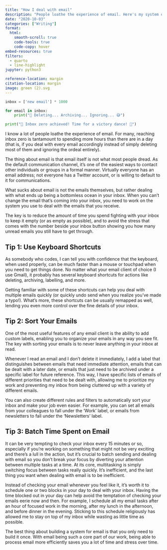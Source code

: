 ```yaml
---
title: "How I deal with email"
description: "People loathe the experience of email. Here's my system of dealing with it."
date: "2020-10-03"
categories: ["Writing"]
format:
  html:
    smooth-scroll: true
    code-tools: true
    code-copy: hover
embed-resources: true
filters:
  - quarto
  - line-highlight
jupyter: python3

reference-location: margin
citation-location: margin
image: green (2).svg
---
```


::: {.column-margin}

```python
inbox = ['new email'] * 1000

for email in inbox:
    print("📧 Deleting... Archiving... Ignoring... 😅")

print("🎉 Inbox zero achieved! Time for a victory dance! 💃")
```

:::

I know a lot of people loathe the experience of email. For many, reaching inbox zero is tantamount to spending more hours than there are in a day (that is, if you deal with every email accordingly instead of simply deleting most of them and ignoring the ordeal entirely).

The thing about email is that email itself is not what most people dread. As the default communication channel, it's one of the easiest ways to contact other individuals or groups in a formal manner. Virtually everyone has an email address; not everyone has a Twitter account, or is willing to default to it for communications.

What sucks about email is not the emails themselves, but rather dealing with what ends up being a bottomless ocean in your inbox. When you can't change the email that's coming into your inbox, you need to work on the system you use to deal with the emails that you receive.

The key is to reduce the amount of time you spend fighting with your inbox to keep it empty (or as empty as possible), and to avoid the stress that comes with the number beside your inbox button showing you how many unread emails you still have to get through.

## Tip 1: Use Keyboard Shortcuts
As somebody who codes, I can tell you with confidence that the keyboard, when used properly, can be much faster than a mouse or touchpad when you need to get things done. No matter what your email client of choice (I use Gmail), it probably has several keyboard shortcuts for actions like deleting, archiving, labelling, and more.

Getting familiar with some of these shortcuts can help you deal with multiple emails quickly (or quickly undo send when you realize you’ve made a typo!). What’s more, these shortcuts can be usually remapped as well, lending you even more control over the fine details of your inbox.

## Tip 2: Sort Your Emails
One of the most useful features of any email client is the ability to add custom labels, enabling you to organize your emails in any way you see fit. The key with sorting your emails is to never leave anything in your inbox at read.

Whenever I read an email and I don't delete it immediately, I add a label that distinguishes between emails that need immediate attention, emails that can be dealt with a later date, or emails that just need to be archived under a specific label for future reference. This way, I have specific lists of emails of different priorities that need to be dealt with, allowing me to prioritize my work and preventing my inbox from being cluttered up with a variety of different emails.

You can also create different rules and filters to automatically sort your inbox and make your job even easier. For example, you can set all emails from your colleagues to fall under the ‘Work’ label, or emails from newsletters to fall under the ‘Newsletters’ label.

## Tip 3: Batch Time Spent on Email
It can be very tempting to check your inbox every 15 minutes or so, especially if you're working on something that might not be very exciting and there’s a lull in the action, but it's crucial to batch sending and dealing with email so you don't break your focus by diverting your attention between multiple tasks at a time. At its core, multitasking is simply switching focus between tasks really quickly. It’s inefficient, and the last thing you want when dealing with email is to be inefficient.

Instead of checking your email whenever you feel like it, it's worth it to schedule one or two blocks in your day to deal with your inbox. Having the time blocked out in your day can help avoid the temptation of checking your emails eerie now and then. For example, I schedule all my email tasks after an hour of focused work in the morning, after my lunch in the afternoon, and before dinner in the evening. Sticking to this schedule religiously has allowed me to stay on top of my inbox while wasting as little time as possible.

The best thing about building a system for email is that you only need to build it once. With email being such a core part of our work, being able to process email more efficiently saves you a lot of time and stress over time.